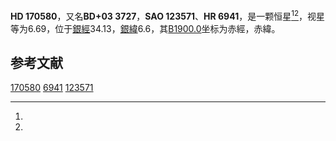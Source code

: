 {{Starbox begin
| name = HD 170580
}}
{{Starbox observe
| epoch = [[J2000.0|J2000.0]]
| constell = {{星座名待查}}<ref name=SIMBAD>{{cite web
 | url=http://simbad.u-strasbg.fr/simbad/sim-id?Ident=HR+6941
 | title=Pulsating variable Star
 | publisher=Centre de Données astronomiques de Strasbourg
 | work=SIMBAD
 | accessdate=2012-07-13
 | archive-date=2020-05-22
 | archive-url=https://web.archive.org/web/20200522035314/http://simbad.u-strasbg.fr/simbad/sim-id?Ident=HR+6941
 | dead-url=no
 }}</ref><ref name=DATA>{{cite web
 | url=http://vizier.u-strasbg.fr/viz-bin/VizieR-5?-out.add=.&-source=5050&-corr=PK=HR&-out.max=9999&HR=6941
 | title=VizieR Detailed Page
 | accessdate=2012-07-13
 | archive-date=2020-05-22
 | archive-url=https://web.archive.org/web/20200522035319/http://vizier.u-strasbg.fr/viz-bin/VizieR-5?-out.add=.&-source=5050&-corr=PK%3DHR&-out.max=9999&HR=6941
 | dead-url=no
 }}</ref>
| 星官 = 
| ra = {{RA|18|30|5.1}}<ref name=SIMBAD /><ref name=DATA />
| dec = {{DEC|+4|3|55}}<ref name=SIMBAD /><ref name=DATA />
| appmag_v = 6.69<ref name=SIMBAD /><ref name=DATA />
}}
{{Starbox character
| class = B2V<ref name=SIMBAD /><ref name=DATA />
| b-v = 0.11<ref name=SIMBAD /><ref name=DATA />
| u-b = -0.51<ref name=SIMBAD /><ref name=DATA />
| r-i = <ref name=SIMBAD /><ref name=DATA />
| variable = 
}}
{{Starbox astrometry
| radial_v = -0.51
| prop_mo_ra = -22
| parallax = 
| p_error = 
}}
{{Starbox catalog
| names =BD+03 3727，[[SAO星表|SAO]] 123571，[[HD星表|HD]] 170580，[[HR星表|HR]] 6941}}
{{Starbox reference |Simbad=HR+6941}}
{{Starbox end}}

'''HD 170580'''，又名'''BD+03 3727'''，'''SAO 123571'''、'''HR 6941'''，是一颗恒星<ref name=SIMBAD /><ref name=DATA />，视星等为6.69，位于[[銀道座標系|銀經]]34.13，[[銀道座標系|銀緯]]6.6，其[[B1900.0|B1900.0]]坐标为赤經{{RA|18|25|7}}，赤緯{{DEC|+3|6.6|55}}。

== 参考文献 ==
{{reflist}}

{{star-stub}}

[[Category:HD和HDE天體|170580]]
[[Category:HR天體|6941]]
[[Category:SAO天體|123571]]